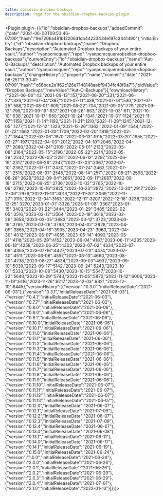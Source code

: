 ---
title: obsidian-dropbox-backups
description: Page for the obsidian-dropbox-backups plugin.
---


<Plugin plugin={({"id":"obsidian-dropbox-backups","addedCommit":{"date":"2021-06-03T09:50:46-07:00","hash":"9e7206a481b12206d1cb44233434e197c3441490"},"initialEntry":{"id":"obsidian-dropbox-backups","name":"Dropbox Backups","description":"Automated Dropbox backups of your entire vault.","author":"ryanpcmcquen","repo":"ryanpcmcquen/obsidian-dropbox-backups"},"currentEntry":{"id":"obsidian-dropbox-backups","name":"Aut-O-Backups","description":"Automated Dropbox backups of your entire vault.","author":"ryanpcmcquen","repo":"ryanpcmcquen/obsidian-dropbox-backups"},"changeHistory":[{"property":"name","commit":{"date":"2021-06-25T13:30:41-07:00","hash":"c66bce2e1f62c126e7148148aabf9434fc48f0a7"},"oldValue":"Dropbox Backups","newValue":"Aut-O-Backups"}],"downloadHistory":{"2021-06-06":43,"2021-06-13":157,"2021-06-20":231,"2021-06-27":326,"2021-07-04":387,"2021-07-11":438,"2021-07-18":530,"2021-07-25":588,"2021-08-01":609,"2021-08-22":704,"2021-09-05":779,"2021-09-12":798,"2021-09-19":837,"2021-09-26":863,"2021-10-03":911,"2021-10-10":938,"2021-10-17":960,"2021-10-24":1041,"2021-10-31":1124,"2021-11-07":1158,"2021-11-14":1192,"2021-11-21":1210,"2021-11-28":1245,"2021-12-05":1277,"2021-12-12":1323,"2021-12-26":1362,"2022-01-09":1544,"2022-01-23":1662,"2022-01-30":1709,"2022-02-20":1819,"2022-02-27":1844,"2022-03-06":1870,"2022-03-13":1915,"2022-03-20":1955,"2022-03-27":1977,"2022-04-03":2012,"2022-04-10":2046,"2022-04-17":2080,"2022-04-24":2109,"2022-05-01":2133,"2022-05-08":2164,"2022-05-15":2190,"2022-05-22":2214,"2022-05-29":2242,"2022-06-05":2281,"2022-06-12":2297,"2022-06-19":2317,"2022-06-26":2347,"2022-07-03":2367,"2022-07-10":2392,"2022-07-17":2430,"2022-07-24":2463,"2022-07-31":2515,"2022-08-07":2545,"2022-08-14":2571,"2022-08-21":2598,"2022-08-28":2628,"2022-09-04":2661,"2022-09-11":2687,"2022-09-18":2715,"2022-09-25":2736,"2022-10-02":2765,"2022-10-09":2792,"2022-10-16":2825,"2022-10-23":2873,"2022-10-30":2917,"2022-11-06":2976,"2022-11-13":3013,"2022-11-20":3069,"2022-11-27":3115,"2022-12-04":3163,"2022-12-11":3207,"2022-12-18":3238,"2022-12-25":3270,"2023-01-01":3326,"2023-01-08":3367,"2023-01-15":3403,"2023-01-22":3444,"2023-01-29":3485,"2023-02-05":3516,"2023-02-12":3564,"2023-02-19":3616,"2023-02-26":3658,"2023-03-05":3683,"2023-03-12":3723,"2023-03-19":3765,"2023-03-26":3793,"2023-04-02":3828,"2023-04-09":3865,"2023-04-16":3905,"2023-04-23":3963,"2023-04-30":4012,"2023-05-07":4055,"2023-05-14":4093,"2023-05-21":4118,"2023-05-28":4152,"2023-06-04":4187,"2023-06-11":4235,"2023-06-18":4258,"2023-06-25":4303,"2023-07-02":4334,"2023-07-09":4365,"2023-07-16":4427,"2023-07-23":4474,"2023-07-30":4511,"2023-08-06":4557,"2023-08-13":4660,"2023-08-20":4738,"2023-08-27":4834,"2023-09-03":4932,"2023-09-10":5039,"2023-09-17":5142,"2023-09-24":5243,"2023-10-01":5333,"2023-10-08":5430,"2023-10-15":5547,"2023-10-22":5640,"2023-10-29":5743,"2023-11-05":5873,"2023-11-12":6006,"2023-11-19":6116,"2023-11-26":6217,"2023-12-03":6321,"2023-12-10":6445},"versionHistory":[{"version":"0.3.0","initialReleaseDate":"2021-06-03"},{"version":"0.3.1","initialReleaseDate":"2021-06-03"},{"version":"0.4.1","initialReleaseDate":"2021-06-03"},{"version":"0.7.7","initialReleaseDate":"2021-06-03"},{"version":"0.8.0","initialReleaseDate":"2021-06-06"},{"version":"0.9.0","initialReleaseDate":"2021-06-06"},{"version":"0.9.1","initialReleaseDate":"2021-06-06"},{"version":"0.10.0","initialReleaseDate":"2021-06-06"},{"version":"0.10.1","initialReleaseDate":"2021-06-06"},{"version":"0.11.0","initialReleaseDate":"2021-06-06"},{"version":"0.11.1","initialReleaseDate":"2021-06-06"},{"version":"0.11.2","initialReleaseDate":"2021-06-06"},{"version":"0.11.3","initialReleaseDate":"2021-06-06"},{"version":"0.11.4","initialReleaseDate":"2021-06-06"},{"version":"0.11.5","initialReleaseDate":"2021-06-06"},{"version":"0.11.6","initialReleaseDate":"2021-06-06"},{"version":"0.11.7","initialReleaseDate":"2021-06-06"},{"version":"0.11.8","initialReleaseDate":"2021-06-06"},{"version":"0.11.9","initialReleaseDate":"2021-06-06"},{"version":"0.11.10","initialReleaseDate":"2021-06-07"},{"version":"0.11.11","initialReleaseDate":"2021-06-07"},{"version":"0.11.12","initialReleaseDate":"2021-06-07"},{"version":"0.11.13","initialReleaseDate":"2021-06-07"},{"version":"0.12.0","initialReleaseDate":"2021-06-07"},{"version":"0.12.1","initialReleaseDate":"2021-07-09"},{"version":"0.12.2","initialReleaseDate":"2021-06-07"},{"version":"0.12.3","initialReleaseDate":"2021-07-09"},{"version":"0.12.4","initialReleaseDate":"2021-06-07"},{"version":"0.13.0","initialReleaseDate":"2021-06-08"},{"version":"0.13.1","initialReleaseDate":"2021-06-11"},{"version":"0.14.0","initialReleaseDate":"2021-06-17"},{"version":"0.14.1","initialReleaseDate":"2021-06-19"},{"version":"0.15.0","initialReleaseDate":"2021-06-24"},{"version":"1.0.0","initialReleaseDate":"2021-06-24"},{"version":"2.0.0","initialReleaseDate":"2021-06-26"},{"version":"2.0.1","initialReleaseDate":"2021-06-26"},{"version":"2.0.2","initialReleaseDate":"2021-06-29"},{"version":"2.0.3","initialReleaseDate":"2021-06-29"},{"version":"2.0.4","initialReleaseDate":"2021-07-01"},{"version":"2.1.0","initialReleaseDate":"2022-01-13"}]})}></Plugin>